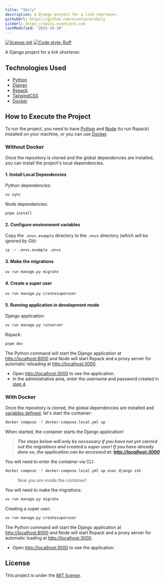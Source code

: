 ```yaml
---
title: "Sbily"
description: A Django project for a link shortener.
githubUrl: https://github.com/ncontiero/sbily
siteUrl: https://sbily.ncontiero.com
lastModified: "2025-10-18"
---
```


[![license mit](https://img.shields.io/badge/licence-MIT-blue)](https://github.com/ncontiero/sbily/blob/main/LICENSE)
[![Code style: Ruff](https://img.shields.io/endpoint?url=https://raw.githubusercontent.com/astral-sh/ruff/main/assets/badge/format.json)](https://github.com/astral-sh/ruff)

A Django project for a link shortener.

## Technologies Used

- [Python](https://www.python.org/)
- [Django](https://www.djangoproject.com/)
- [Rspack](https://rspack.dev/)
- [TailwindCSS](https://tailwindcss.com/)
- [Docker](https://www.docker.com/)

## How to Execute the Project

To run the project, you need to have [Python](https://www.python.org/) and [Node](https://nodejs.org/) (to run Rspack) installed on your machine, or you can use [Docker](#with-docker).

### Without Docker

Once the repository is cloned and the global dependencies are installed, you can install the project's local dependencies.

#### 1. Install Local Dependencies

Python dependencies:

```bash
uv sync
```

Node dependencies:

```bash
pnpm install
```

#### 2. Configure environment variables

Copy the `.envs.example` directory to the `.envs` directory _(which will be ignored by Git)_:

```bash
cp -r .envs.example .envs
```

#### 3. Make the migrations

```bash
uv run manage.py migrate
```

#### 4. Create a super user

```bash
uv run manage.py createsuperuser
```

#### 5. Running application in development mode

Django application:

```bash
uv run manage.py runserver
```

Rspack:

```bash
pnpm dev
```

The Python command will start the Django application at [http://localhost:8000](http://localhost:8000) and Node will start Rspack and a proxy server for automatic reloading at [http://localhost:3000](http://localhost:3000).

- Open [http://localhost:3000](http://localhost:3000) to see the application.
- In the administrative area, enter the username and password created in [step 4](#4-create-a-super-user).

### With Docker

Once the repository is cloned, the global dependencies are installed and [variables defined](#2-configure-environment-variables), let's start the container:

```bash
docker compose -f docker-compose.local.yml up
```

When started, the container starts the Django application!

> **_The steps below will only be necessary if you have not yet carried out the migrations and created a super user! If you have already done so, the application can be accessed at: [http://localhost:3000](http://localhost:3000)_**

You will need to enter the container via CLI:

```bash
docker compose -f docker-compose.local.yml up exec django zsh
```

> Now you are inside the container!

You will need to make the migrations:

```bash
uv run manage.py migrate
```

Creating a super user:

```bash
uv run manage.py createsuperuser
```

The Python command will start the Django application at [http://localhost:8000](http://localhost:8000) and Node will start Rspack and a proxy server for automatic loading at [http://localhost:3000](http://localhost:3000).

- Open [http://localhost:3000](http://localhost:3000) to see the application.

## License

This project is under the [MIT license](https://github.com/ncontiero/sbily/blob/main/LICENSE).
